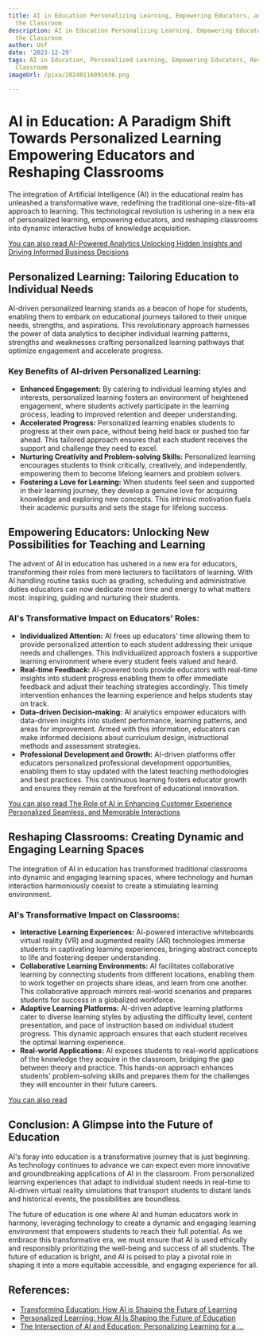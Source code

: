 ```yaml
---
title: AI in Education Personalizing Learning, Empowering Educators, and Reshaping
  the Classroom
description: AI in Education Personalizing Learning, Empowering Educators, and Reshaping
  the Classroom
author: Usf
date: '2023-12-29'
tags: AI in Education, Personalized Learning, Empowering Educators, Reshaping the
  Classroom
imageUrl: /pixa/20240116091636.png

---
```

# AI in Education: A Paradigm Shift Towards Personalized Learning Empowering Educators and Reshaping Classrooms

The integration of Artificial Intelligence (AI)  in the educational realm has unleashed a transformative wave, redefining  the traditional one-size-fits-all approach to learning.  This technological revolution is ushering  in a new era of personalized learning, empowering  educators, and reshaping classrooms  into dynamic interactive hubs of knowledge acquisition.

[You can also read AI-Powered Analytics Unlocking Hidden Insights and Driving Informed Business Decisions](AI-Powered%20Analytics%20Unlocking%20Hidden%20Insights%20and%20Driving%20Informed%20Business%20Decisions)


## Personalized Learning: Tailoring Education  to Individual Needs

AI-driven  personalized learning stands as a beacon of hope  for students, enabling them to  embark on educational journeys tailored to their unique needs, strengths, and aspirations. This revolutionary approach harnesses the power of data analytics to decipher individual learning patterns, strengths and weaknesses crafting personalized learning pathways that  optimize engagement and accelerate progress.

### Key Benefits of AI-driven Personalized Learning:

- **Enhanced Engagement:** By  catering to individual learning styles and interests, personalized learning fosters an environment of heightened engagement, where students actively participate in the learning process, leading to improved retention and deeper  understanding.
- **Accelerated Progress:** Personalized learning enables students  to progress at their own pace, without being held  back or pushed too far  ahead. This  tailored approach ensures that each student receives the support and challenge they need to excel.
- **Nurturing Creativity and Problem-solving Skills:** Personalized learning  encourages students to think critically, creatively, and independently, empowering them to become  lifelong learners and problem  solvers.
- **Fostering  a Love for Learning:** When students feel seen  and supported in their learning journey, they develop a genuine  love  for acquiring knowledge and exploring new concepts. This intrinsic motivation fuels their academic pursuits and sets the stage for lifelong success.

## Empowering Educators: Unlocking New Possibilities for Teaching and  Learning

The advent of AI in education has ushered in a new era for educators, transforming their roles from mere lecturers to facilitators of learning. With  AI handling routine tasks such as grading, scheduling and administrative duties educators can  now dedicate more time  and energy to what matters most: inspiring, guiding and nurturing their students.

### AI's Transformative Impact on Educators' Roles:

-  **Individualized Attention:** AI frees up educators' time allowing them to provide personalized attention to each student  addressing  their unique needs and  challenges. This individualized approach fosters a supportive learning environment where every student feels valued  and heard.
- **Real-time Feedback:**  AI-powered tools provide  educators with  real-time insights  into student progress enabling  them to offer immediate feedback and adjust their teaching  strategies accordingly. This timely intervention enhances the learning experience and helps students stay on track.
- **Data-driven Decision-making:** AI analytics empower educators  with  data-driven insights into student performance, learning patterns, and areas for improvement. Armed with this information, educators can  make informed decisions about curriculum design, instructional methods and assessment strategies.
- **Professional Development and Growth:**  AI-driven platforms offer educators personalized professional development opportunities, enabling them to stay updated with the latest teaching methodologies and best practices. This continuous  learning fosters educator growth and ensures they remain at the forefront  of educational innovation.

[You can also read The Role of AI in Enhancing Customer Experience Personalized Seamless, and Memorable Interactions](The%20Role%20of%20AI%20in%20Enhancing%20Customer%20Experience%20Personalized%2C%20Seamless%2C%20and%20Memorable%20Interactions)


## Reshaping Classrooms: Creating Dynamic and Engaging Learning Spaces

The integration of AI in education has transformed traditional classrooms into dynamic and engaging learning spaces, where technology  and human interaction harmoniously  coexist to create  a stimulating learning environment.

### AI's Transformative Impact on Classrooms:

- **Interactive Learning Experiences:** AI-powered interactive whiteboards virtual reality (VR) and augmented reality (AR) technologies immerse students  in captivating  learning experiences,  bringing abstract concepts to life and fostering deeper understanding.
- **Collaborative Learning Environments:** AI facilitates collaborative learning by connecting students from different locations, enabling them to work together on  projects share ideas, and learn from one another. This collaborative  approach mirrors real-world scenarios and prepares students for success  in a  globalized workforce.
-  **Adaptive  Learning Platforms:** AI-driven adaptive learning platforms cater to diverse learning styles by adjusting the difficulty level, content presentation, and pace of instruction based on individual student progress. This dynamic approach ensures that each student  receives the optimal learning experience.
- **Real-world Applications:** AI exposes  students to real-world applications of the knowledge they acquire in the classroom, bridging the gap between theory and practice.  This hands-on approach enhances students' problem-solving skills and  prepares them for the challenges they will encounter in their future careers.

[You  can also read ]()


## Conclusion:  A Glimpse  into the  Future of Education

AI's foray into education  is a transformative journey  that is just  beginning. As technology continues to advance we  can expect even more innovative and groundbreaking applications of AI in the classroom.  From personalized  learning experiences that adapt to individual student needs in real-time to AI-driven virtual reality simulations that transport students  to distant lands and historical events,  the possibilities  are boundless.

The future  of education is one  where AI and human educators  work in harmony, leveraging technology to create a dynamic and engaging learning environment that empowers students to reach  their full potential.  As we embrace this transformative era,  we must ensure that  AI is used ethically and responsibly prioritizing the well-being and success of all students. The future of  education is bright, and AI is poised to play a pivotal role in shaping  it into a  more equitable accessible,  and engaging experience for all.

## References:
- [Transforming Education: How AI is Shaping the Future of Learning](https://www.linkedin.com/pulse/transforming-education-how-ai-shaping-future-learning-zy6qf)
- [Personalized Learning: How AI Is Shaping the Future of Education](https://www.fullestop.com/blog/personalized-learning-how-ai-is-shaping-the-future-of-education)
- [The Intersection of AI and Education: Personalizing Learning for a ...](https://www.ankursnewsletter.com/p/the-intersection-of-ai-and-education)
